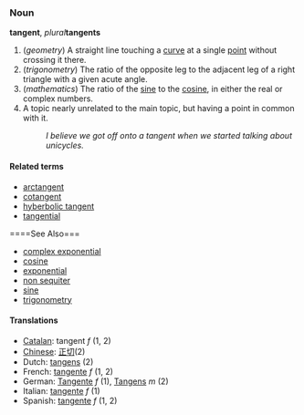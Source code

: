 ===Noun===
'''tangent''', ''plural'''''tangents'''

#(''geometry'') A straight line touching a [[curve]] at a single [[point]] without crossing it there.
#(''trigonometry'') The ratio of the opposite leg to the adjacent leg of a right triangle with a given acute angle.
#(''mathematics'') The ratio of the [[sine]] to the [[cosine]], in either the real or complex numbers.
# A topic nearly unrelated to the main topic, but having a point in common with it.
#: ''I believe we got off onto a tangent when we started talking about unicycles.''

====Related terms====
*[[arctangent]]
*[[cotangent]]
*[[hyberbolic tangent]]
*[[tangential]]

====See Also===
*[[complex exponential]]
*[[cosine]]
*[[exponential]]
*[[non sequiter]]
*[[sine]]
*[[trigonometry]]

====Translations====
*[[Catalan]]: tangent ''f'' (1, 2)
*[[Chinese]]: [[正切]](2)
*Dutch: [[tangens]] (2)
*French: [[tangente]] ''f'' (1, 2)
*German: [[Tangente]] ''f'' (1), [[Tangens]] ''m'' (2)
*Italian: [[tangente]] ''f'' (1)
*Spanish: [[tangente]] ''f'' (1, 2)